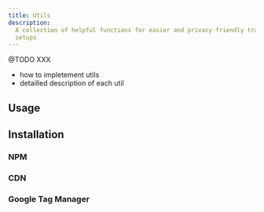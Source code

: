 ```yaml
---
title: Utils
description:
  A collection of helpful functions for easier and privacy-friendly tracking
  setups
---
```


@TODO XXX

- how to impletement utils
- detailled description of each util

## Usage

## Installation

### NPM

### CDN

### Google Tag Manager
